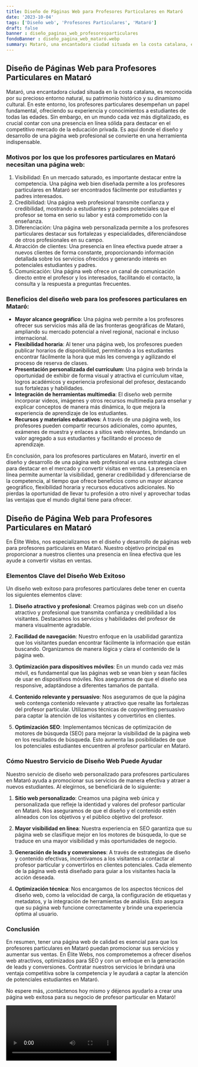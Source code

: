 ```yaml
---
title: Diseño de Páginas Web para Profesores Particulares en Mataró
date: '2023-10-04'
tags: ['Diseño web', 'Profesores Particulares', 'Mataró']
draft: false
banner : diseño_paginas_web_profesoresparticulares
fondoBanner : diseño_pagina_web_mataró.webp
summary: Mataró, una encantadora ciudad situada en la costa catalana, es reconocida por su precioso entorno natural, su patrimonio histórico y su dinamismo cultural. En este entorno, los profesores particulares desempeñan un papel fundamental, ofreciendo su experiencia y conocimientos a estudiantes de todas las edades. Sin embargo, en un mundo cada vez más digitalizado, es crucial contar con una presencia en línea sólida para destacar en el competitivo mercado de la educación privada. Es aquí donde el diseño y desarrollo de una página web profesional se convierte en una herramienta indispensable.
---
```


## Diseño de Páginas Web para Profesores Particulares en Mataró

Mataró, una encantadora ciudad situada en la costa catalana, es reconocida por su precioso entorno natural, su patrimonio histórico y su dinamismo cultural. En este entorno, los profesores particulares desempeñan un papel fundamental, ofreciendo su experiencia y conocimientos a estudiantes de todas las edades. Sin embargo, en un mundo cada vez más digitalizado, es crucial contar con una presencia en línea sólida para destacar en el competitivo mercado de la educación privada. Es aquí donde el diseño y desarrollo de una página web profesional se convierte en una herramienta indispensable.

### Motivos por los que los profesores particulares en Mataró necesitan una página web:

1. Visibilidad: En un mercado saturado, es importante destacar entre la competencia. Una página web bien diseñada permite a los profesores particulares en Mataró ser encontrados fácilmente por estudiantes y padres interesados.
2. Credibilidad: Una página web profesional transmite confianza y credibilidad, mostrando a estudiantes y padres potenciales que el profesor se toma en serio su labor y está comprometido con la enseñanza.
3. Diferenciación: Una página web personalizada permite a los profesores particulares destacar sus fortalezas y especialidades, diferenciándose de otros profesionales en su campo.
4. Atracción de clientes: Una presencia en línea efectiva puede atraer a nuevos clientes de forma constante, proporcionando información detallada sobre los servicios ofrecidos y generando interés en potenciales estudiantes y padres.
5. Comunicación: Una página web ofrece un canal de comunicación directo entre el profesor y los interesados, facilitando el contacto, la consulta y la respuesta a preguntas frecuentes.

### Beneficios del diseño web para los profesores particulares en Mataró:

- **Mayor alcance geográfico**: Una página web permite a los profesores ofrecer sus servicios más allá de las fronteras geográficas de Mataró, ampliando su mercado potencial a nivel regional, nacional e incluso internacional.
- **Flexibilidad horaria**: Al tener una página web, los profesores pueden publicar horarios de disponibilidad, permitiendo a los estudiantes encontrar fácilmente la hora que más les convenga y agilizando el proceso de reserva de clases.
- **Presentación personalizada del currículum**: Una página web brinda la oportunidad de exhibir de forma visual y atractiva el currículum vitae, logros académicos y experiencia profesional del profesor, destacando sus fortalezas y habilidades.
- **Integración de herramientas multimedia**: El diseño web permite incorporar videos, imágenes y otros recursos multimedia para enseñar y explicar conceptos de manera más dinámica, lo que mejora la experiencia de aprendizaje de los estudiantes.
- **Recursos y materiales educativos**: A través de una página web, los profesores pueden compartir recursos adicionales, como apuntes, exámenes de muestra y enlaces a sitios web relevantes, brindando un valor agregado a sus estudiantes y facilitando el proceso de aprendizaje.

En conclusión, para los profesores particulares en Mataró, invertir en el diseño y desarrollo de una página web profesional es una estrategia clave para destacar en el mercado y convertir visitas en ventas. La presencia en línea permite aumentar la visibilidad, generar credibilidad y diferenciarse de la competencia, al tiempo que ofrece beneficios como un mayor alcance geográfico, flexibilidad horaria y recursos educativos adicionales. No pierdas la oportunidad de llevar tu profesión a otro nivel y aprovechar todas las ventajas que el mundo digital tiene para ofrecer.

<GifSeo />

<Cta />

## Diseño de Página Web para Profesores Particulares en Mataró

En Élite Webs, nos especializamos en el diseño y desarrollo de páginas web para profesores particulares en Mataró. Nuestro objetivo principal es proporcionar a nuestros clientes una presencia en línea efectiva que les ayude a convertir visitas en ventas.

### Elementos Clave del Diseño Web Exitoso

Un diseño web exitoso para profesores particulares debe tener en cuenta los siguientes elementos clave:

1. **Diseño atractivo y profesional**: Creamos páginas web con un diseño atractivo y profesional que transmita confianza y credibilidad a los visitantes. Destacamos los servicios y habilidades del profesor de manera visualmente agradable.

2. **Facilidad de navegación**: Nuestro enfoque en la usabilidad garantiza que los visitantes puedan encontrar fácilmente la información que están buscando. Organizamos de manera lógica y clara el contenido de la página web.

3. **Optimización para dispositivos móviles**: En un mundo cada vez más móvil, es fundamental que las páginas web se vean bien y sean fáciles de usar en dispositivos móviles. Nos aseguramos de que el diseño sea responsive, adaptándose a diferentes tamaños de pantalla.

4. **Contenido relevante y persuasivo**: Nos aseguramos de que la página web contenga contenido relevante y atractivo que resalte las fortalezas del profesor particular. Utilizamos técnicas de copywriting persuasivo para captar la atención de los visitantes y convertirlos en clientes.

5. **Optimización SEO**: Implementamos técnicas de optimización de motores de búsqueda (SEO) para mejorar la visibilidad de la página web en los resultados de búsqueda. Esto aumenta las posibilidades de que los potenciales estudiantes encuentren al profesor particular en Mataró.

### Cómo Nuestro Servicio de Diseño Web Puede Ayudar

Nuestro servicio de diseño web personalizado para profesores particulares en Mataró ayuda a promocionar sus servicios de manera efectiva y atraer a nuevos estudiantes. Al elegirnos, se beneficiará de lo siguiente:

1. **Sitio web personalizado**: Creamos una página web única y personalizada que refleje la identidad y valores del profesor particular en Mataró. Nos aseguramos de que el diseño y el contenido estén alineados con los objetivos y el público objetivo del profesor.

2. **Mayor visibilidad en línea**: Nuestra experiencia en SEO garantiza que su página web se clasifique mejor en los motores de búsqueda, lo que se traduce en una mayor visibilidad y más oportunidades de negocio.

3. **Generación de leads y conversiones**: A través de estrategias de diseño y contenido efectivas, incentivamos a los visitantes a contactar al profesor particular y convertirlos en clientes potenciales. Cada elemento de la página web está diseñado para guiar a los visitantes hacia la acción deseada.

4. **Optimización técnica**: Nos encargamos de los aspectos técnicos del diseño web, como la velocidad de carga, la configuración de etiquetas y metadatos, y la integración de herramientas de análisis. Esto asegura que su página web funcione correctamente y brinde una experiencia óptima al usuario.

### Conclusión

En resumen, tener una página web de calidad es esencial para que los profesores particulares en Mataró puedan promocionar sus servicios y aumentar sus ventas. En Élite Webs, nos comprometemos a ofrecer diseños web atractivos, optimizados para SEO y con un enfoque en la generación de leads y conversiones. Contratar nuestros servicios le brindará una ventaja competitiva sobre la competencia y le ayudará a captar la atención de potenciales estudiantes en Mataró.

No espere más, ¡contáctenos hoy mismo y déjenos ayudarlo a crear una página web exitosa para su negocio de profesor particular en Mataró!

<Video />

<CtaBot job='Profesores Particulares' city='Mataró'/>

<Gmaps query='Mataró+españa+maps' />